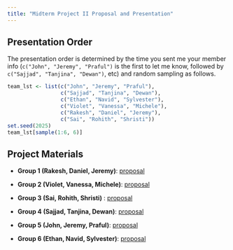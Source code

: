 ```yaml
---
title: "Midterm Project II Proposal and Presentation"
---
```


## Presentation Order

The presentation order is determined by the time you sent me your member info (`c("John", "Jeremy", "Praful")` is the first to let me know, followed by `c("Sajjad", "Tanjina", "Dewan")`, etc) and random sampling as follows.

```r
team_lst <- list(c("John", "Jeremy", "Praful"), 
                 c("Sajjad", "Tanjina", "Dewan"),
                 c("Ethan", "Navid", "Sylvester"), 
                 c("Violet", "Vanessa", "Michele"), 
                 c("Rakesh", "Daniel", "Jeremy"), 
                 c("Sai", "Rohith", "Shristi"))
set.seed(2025)
team_lst[sample(1:6, 6)]
```

## Project Materials

-   [**Group 1 (Rakesh, Daniel, Jeremy)**]{.blue}: [proposal](./documents/project_proposal/project2/proposal2_rakesh_danial_jeremy.pdf)

-   [**Group 2 (Violet, Vanessa, Michele)**]{.blue}: [proposal](./documents/project_proposal/project2/proposal2_violet_venessa_michele.pdf)

-   [**Group 3 (Sai, Rohith, Shristi)**]{.blue} : [proposal](./documents/project_proposal/project2/proposal2_sai_rohith_shristi.pdf)

-   [**Group 4 (Sajjad, Tanjina, Dewan)**]{.blue}: [proposal](./documents/project_proposal/project2/proposal2_tanjina_sajjad_dewan.pdf)

-   [**Group 5 (John, Jeremy, Praful)**]{.blue}: [proposal](./documents/project_proposal/project2/proposal2_john_jeremy_praful.pdf)

-   [**Group 6 (Ethan, Navid, Sylvester)**]{.blue}: [proposal](./documents/project_proposal/project2/proposal2_ethan_navid_sylvester.pdf)
